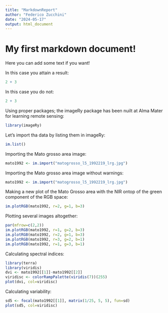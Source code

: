 ```yaml
---
title: "MarkdownReport"
author: "Federico Zucchini"
date: "2024-05-17"
output: html_document
---
```


# My first markdown document!

Here you can add some text if you want!

In this case you attain a result: 
```r
2 + 3
```

In this case you do not:
```r
2 + 3
```

Using proper packages; the imageRy package has been nuilt at Alma Mater for learning remote sensing:
```r
library(imageRy)
```

Let's import tha data by listing them in imageRy:
```r
im.list()
```

Importing the Mato grosso area image:
```r
mato1992 <- im.import("matogrosso_l5_1992219_lrg.jpg")
```

Importing the Mato grosso area image without warnings:
```r
mato1992 <- im.import("matogrosso_l5_1992219_lrg.jpg")
```

Making a new plot of the Mato Grosso area with the NIR ontop of the green component of the RGB space:
```r
im.plotRGB(mato1992, r=2, g=1, b=3)
```

Plotting several images altogether:
```r
par(mfrow=c(2,2))
im.plotRGB(mato1992, r=1, g=2, b=3)
im.plotRGB(mato1992, r=2, g=1, b=3)
im.plotRGB(mato1992, r=3, g=2, b=1)
im.plotRGB(mato1992, r=1, g=3, b=1)
```

Calculating spectral indices:
```r
library(terra)
library(viridis)
dvi <- mato1992[[1]]-mato1992[[2]]
viridisc <- colorRampPalette(viridis(7))(255)
plot(dvi, col=viridisc)
```

Calculating variability:
```r
sd5 <- focal(mato1992[[1]], matrix(1/25, 5, 5), fun=sd)
plot(sd5, col=viridisc)
```

